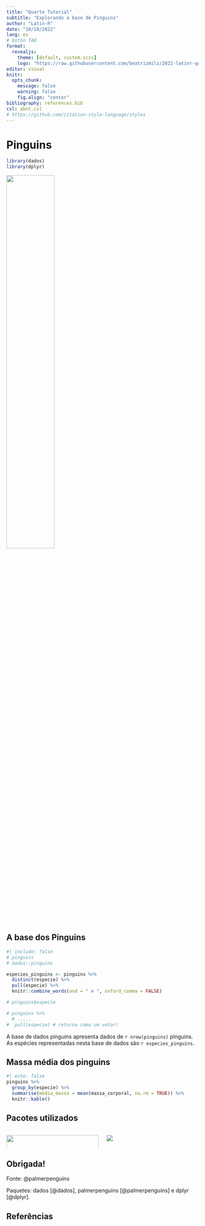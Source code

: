 ```yaml
---
title: "Quarto Tutorial"
subtitle: "Explorando a base de Pinguins"
author: "Latin-R"
date: "10/10/2022"
lang: es
# botón TAB
format: 
  revealjs:
    theme: [default, custom.scss]
    logo: "https://raw.githubusercontent.com/beatrizmilz/2022-latinr-quarto-tutorial/main/images/logo.png"
editor: visual
knitr:
  opts_chunk: 
    message: false
    warning: false
    fig.align: "center"
bibliography: references.bib
csl: abnt.csl
# https://github.com/citation-style-language/styles
---
```


# Pinguins

```r
library(dados)
library(dplyr)
```

[![](https://allisonhorst.github.io/palmerpenguins/reference/figures/lter_penguins.png){fig-align="center" width="50%"}](https://allisonhorst.github.io/palmerpenguins/)

## A base dos Pinguins

```r
#| include: false
# pinguins
# dados::pinguins

especies_pinguins <- pinguins %>% 
  distinct(especie) %>% 
  pull(especie) %>% 
  knitr::combine_words(and = " e ", oxford_comma = FALSE)

# pinguins$especie

# pinguins %>% 
  # .....
#  pull(especie) # retorna como um vetor!


```

A base de dados pinguins apresenta dados de `r nrow(pinguins)` pinguins. As espécies representadas nesta base de dados são `r especies_pinguins`.

## Massa média dos pinguins

```r
#| echo: false
pinguins %>% 
  group_by(especie) %>% 
  summarise(media_massa = mean(massa_corporal, na.rm = TRUE)) %>% 
  knitr::kable()
```

## Pacotes utilizados

::: columns
::: {.column width="50%"}
![](https://allisonhorst.github.io/palmerpenguins/logo.png){alt="" width="100%"}
:::

::: {.column width="50%"}
![](https://cienciadedatos.github.io/dados/reference/figures/dados-hex.png)
:::
:::

## Obrigada!

Fonte: @palmerpenguins

Paquetes: dados [@dados], palmerpenguins [@palmerpenguins] e dplyr [@dplyr].

## Referências
